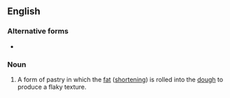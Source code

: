 ==English==

===Alternative forms===
* {{l|en|flakey pastry}}

===Noun===
{{en-noun|~}}

# A form of pastry in which the [[fat]] ([[shortening]]) is rolled into the [[dough]] to produce a flaky texture.